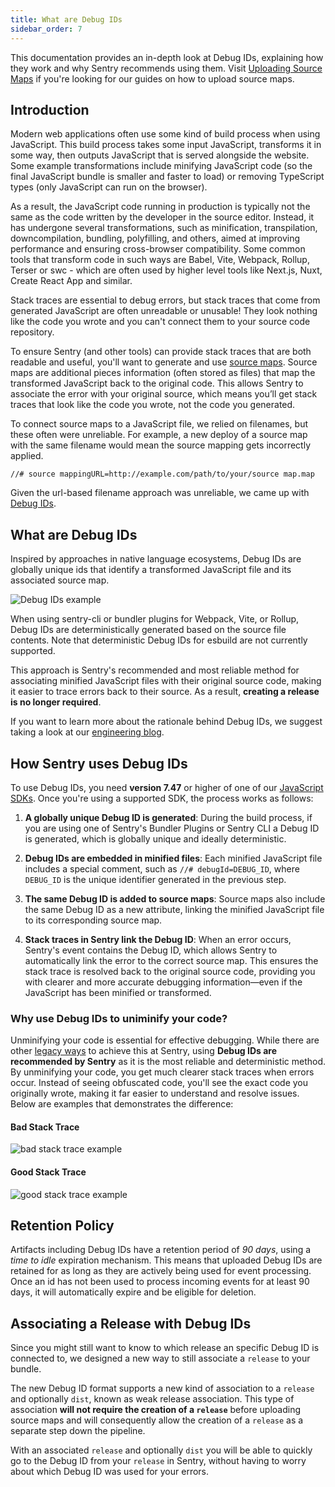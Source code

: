 ```yaml
---
title: What are Debug IDs
sidebar_order: 7
---
```


This documentation provides an in-depth look at Debug IDs, explaining how they work and why Sentry recommends using them. Visit [Uploading Source Maps](https://docs.sentry.io/platforms/javascript/guides/react/sourcemaps/uploading/) if you're looking for our guides on how to upload source maps.

## Introduction

Modern web applications often use some kind of build process when using JavaScript. This build process takes some input JavaScript, transforms it in some way, then outputs JavaScript that is served alongside the website. Some example transformations include minifying JavaScript code (so the final JavaScript bundle is smaller and faster to load) or removing TypeScript types (only JavaScript can run on the browser).

As a result, the JavaScript code running in production is typically not the same as the code written by the developer in the source editor. Instead, it has undergone several transformations, such as minification, transpilation, downcompilation, bundling, polyfilling, and others, aimed at improving performance and ensuring cross-browser compatibility. Some common tools that transform code in such ways are Babel, Vite, Webpack, Rollup, Terser or swc - which are often used by higher level tools like Next.js, Nuxt, Create React App and similar.

Stack traces are essential to debug errors, but stack traces that come from generated JavaScript are often unreadable or unusable! They look nothing like the code you wrote and you can't connect them to your source code repository.

To ensure Sentry (and other tools) can provide stack traces that are both readable and useful, you'll want to generate and use [source maps](https://firefox-source-docs.mozilla.org/devtools-user/debugger/how_to/use_a_source_map/index.html). Source maps are additional pieces information (often stored as files) that map the transformed JavaScript back to the original code. This allows Sentry to associate the error with your original source, which means you’ll get stack traces that look like the code you wrote, not the code you generated.

To connect source maps to a JavaScript file, we relied on filenames, but these often were unreliable. For example, a new deploy of a source map with the same filename would mean the source mapping gets incorrectly applied.

`//# source mappingURL=http://example.com/path/to/your/source map.map`

Given the url-based filename approach was unreliable, we came up with [Debug IDs](/platforms/javascript/sourcemaps/debug-ids#what-is-a-debug-id).

## What are Debug IDs

Inspired by approaches in native language ecosystems, Debug IDs are globally unique ids that identify a transformed JavaScript file and its associated source map.

![Debug IDs example](./img/debug-ids.png)

When using sentry-cli or bundler plugins for Webpack, Vite, or Rollup, Debug IDs are deterministically generated based on the source file contents. Note that deterministic Debug IDs for esbuild are not currently supported.

This approach is Sentry's recommended and most reliable method for associating minified JavaScript files with their original source code, making it easier to trace errors back to their source. As a result, **creating a release is no longer required**.

<Alert>

If you want to learn more about the rationale behind Debug IDs, we suggest taking a look at our [engineering blog](https://sentry.engineering/blog/the-case-for-debug-ids).

</Alert>

## How Sentry uses Debug IDs

To use Debug IDs, you need **version 7.47** or higher of one of our [JavaScript SDKs](https://github.com/getsentry/sentry-javascript). Once you're using a supported SDK, the process works as follows:

1. **A globally unique Debug ID is generated**: During the build process, if you are using one of Sentry's Bundler Plugins or Sentry CLI a Debug ID is generated, which is globally unique and ideally deterministic.

2. **Debug IDs are embedded in minified files**: Each minified JavaScript file includes a special comment, such as `//# debugId=DEBUG_ID`, where `DEBUG_ID` is the unique identifier generated in the previous step.

3. **The same Debug ID is added to source maps**: Source maps also include the same Debug ID as a new attribute, linking the minified JavaScript file to its corresponding source map.

4. **Stack traces in Sentry link the Debug ID**: When an error occurs, Sentry's event contains the Debug ID, which allows Sentry to automatically link the error to the correct source map. This ensures the stack trace is resolved back to the original source code, providing you with clearer and more accurate debugging information—even if the JavaScript has been minified or transformed.

### Why use Debug IDs to uniminify your code?

Unminifying your code is essential for effective debugging. While there are other [legacy ways](https://docs.sentry.io/platforms/javascript/sourcemaps/troubleshooting_js/legacy-uploading-methods/) to achieve this at Sentry, using **Debug IDs are recommended by Sentry** as it is the most reliable and deterministic method. By unminifying your code, you get much clearer stack traces when errors occur. Instead of seeing obfuscated code, you'll see the exact code you originally wrote, making it far easier to understand and resolve issues. Below are examples that demonstrates the difference:

#### Bad Stack Trace
![bad stack trace example](./img/bad-stack-trace.png)

#### Good Stack Trace
![good stack trace example](./img/good-stack-trace.png)

## Retention Policy

Artifacts including Debug IDs have a retention period of _90 days_, using a _time to idle_ expiration mechanism.
This means that uploaded Debug IDs are retained for as long as they are actively being used for event processing.
Once an id has not been used to process incoming events for at least 90 days, it will automatically expire and be eligible for deletion.

## Associating a Release with Debug IDs

Since you might still want to know to which release an specific Debug ID is connected to, we designed a new way to still associate a `release` to your bundle.

The new Debug ID format supports a new kind of association to a `release` and optionally `dist`, known as weak release association. This type of association **will not require the creation of a `release`** before uploading source maps and will consequently allow the creation of a `release` as a separate step down the pipeline.

With an associated `release` and optionally `dist` you will be able to quickly go to the Debug ID from your `release` in Sentry, without having to worry about which Debug ID was used for your errors.
